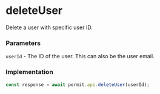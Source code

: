 # deleteUser

Delete a user with specific user ID.

### Parameters

`userId` - The ID of the user. This can also be the user email. <br/>

### Implementation

```js
const response = await permit.api.deleteUser(userId);
```
